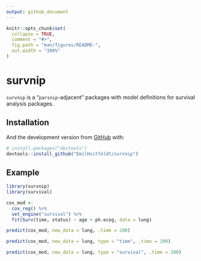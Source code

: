 ```yaml
---
output: github_document
---
```


<!-- README.md is generated from README.Rmd. Please edit that file -->

```r
knitr::opts_chunk$set(
  collapse = TRUE,
  comment = "#>",
  fig.path = "man/figures/README-",
  out.width = "100%"
)
```

# survnip

<!-- badges: start -->
<!-- badges: end -->

`survnip` is a "`parsnip`-adjacent" packages with model definitions for survival analysis packages.

## Installation

And the development version from [GitHub](https://github.com/) with:

``` r
# install.packages("devtools")
devtools::install_github("EmilHvitfeldt/survnip")
```


## Example

```r
library(survnip)
library(survival)

cox_mod <-
  cox_reg() %>%
  set_engine("survival") %>%
  fit(Surv(time, status) ~ age + ph.ecog, data = lung)

predict(cox_mod, new_data = lung, .time = 200)

predict(cox_mod, new_data = lung, type = "time", .time = 200)

predict(cox_mod, new_data = lung, type = "survival", .time = 200)
```

